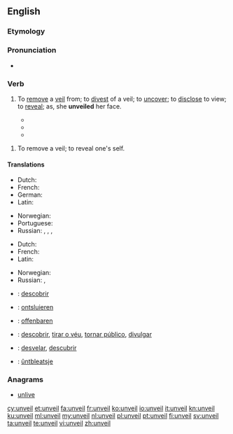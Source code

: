 ==English==

===Etymology===
{{prefix|un|veil}}

===Pronunciation===
* {{rhymes|eɪl}}

===Verb===
{{en-verb}}

# {{context|transitive|lang=en}} To [[remove]] a [[veil]] from; to [[divest]] of a veil; to [[uncover]]; to [[disclose]] to view; to [[reveal]]; as, she '''unveiled''' her face.
#* {{quote-book
|year=1996
|author=Status of women in Islam
|title=Status of women in Islam
|page=91
|passage=The Schools of Jurisprudence of Abu Hanifa, Al-Shafaii and Malik agree that the woman is permitted to '''unveil''' her face and hands in the streets in front of the strangers. However, if this display of the face does rouse temptation and charm, the woman has to [[veil]] her face as she does the rest of her body.}}
#* {{quote-book
|year=1836
|author=James Cook
|title=The Three voyages of Captain Cook round the world
|page=356
|passage=A sort of curtain, made of- mat, usually hung before them, which the natives were sometimes unwilling to remove ; and when they did consent to unveil them, they seemed to express themselves in a very mysterious manner.}}
#* {{quote-book
|year=1831
|author=Thomas Dick
|title=The works of Thomas Dick
|page=102
|passage=Since, therefore, the science of natural philosophy is [[conversant]] about the works of the Almighty, and its investigations have a direct tendency to illustrate the perfections of his nature, to unveil the plan of his operations, to unfold the laws by which he governs the kingdom of universal nature, and to display the order, symmetry, and proportion, which reign throughout the whole.}}

# {{context|intransitive|lang=en}} To remove a veil; to reveal one's self.


====Translations====
{{trans-top|to uncover}}
* Dutch: {{t+|nl|onthullen}}
* French: {{t+|fr|dévoiler}}
* German: {{t+|de|enthüllen}}
* Latin: {{t+|la|aperio}}
{{trans-mid}}
* Norwegian: {{t-|no|avdekke}}
* Portuguese: {{t+|pt|revelar}}
* Russian: {{t+|ru|раскрывать|tr=raskryvátʹ|sc=Cyrl}} {{impf}}, {{t+|ru|раскрыть|tr=raskrýtʹ|sc=Cyrl}} {{pf.}}, {{t+|ru|разоблачать|tr=razoblačátʹ|sc=Cyrl}} {{impf}}, {{t+|ru|разоблачить|tr=razoblačítʹ|sc=Cyrl}} {{pf.}} {{qualifier|secret}}
{{trans-bottom}}

{{trans-top|to reveal one's self}}
* Dutch: {{t+|nl|blootstellen}}
* French: {{t+|fr|se dévoiler}}
* Latin: {{t+|la|aperio}}
{{trans-mid}}
* Norwegian: {{t-|no|blottstille}}
* Russian: {{t+|ru|раскрываться|tr=raskryvátʹsja|sc=Cyrl}} {{impf}}, {{t+|ru|раскрыться|tr=raskrýtʹsja|sc=Cyrl}} {{pf.}}
{{trans-bottom}}

{{checktrans-top}}
* {{ttbc|ca}}: [[descobrir]]
* {{ttbc|nl}}: [[ontsluieren]]
* {{ttbc|de}}: [[offenbaren]]
{{trans-mid}}
* {{ttbc|pt}}: [[descobrir]], [[tirar o véu]], [[tornar público]], [[divulgar]]
* {{ttbc|es}}: [[desvelar]], [[descubrir]]
* {{ttbc|fy}}: [[ûntbleatsje]]
{{trans-bottom}}

===Anagrams===
* [[unlive#English|unlive]]

[[cy:unveil]]
[[et:unveil]]
[[fa:unveil]]
[[fr:unveil]]
[[ko:unveil]]
[[io:unveil]]
[[it:unveil]]
[[kn:unveil]]
[[ku:unveil]]
[[ml:unveil]]
[[my:unveil]]
[[nl:unveil]]
[[pl:unveil]]
[[pt:unveil]]
[[fi:unveil]]
[[sv:unveil]]
[[ta:unveil]]
[[te:unveil]]
[[vi:unveil]]
[[zh:unveil]]